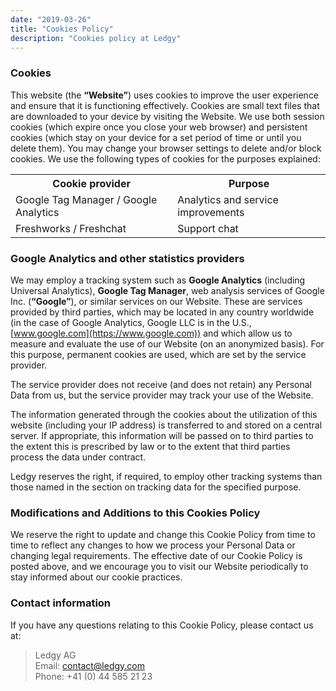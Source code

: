 ```yaml
---
date: "2019-03-26"
title: "Cookies Policy"
description: "Cookies policy at Ledgy"
---
```


### Cookies

This website (the **“Website”**) uses cookies to improve the user experience and ensure that it is functioning effectively. Cookies are small text files that are downloaded to your device by visiting the Website. We use both session cookies (which expire once you close your web browser) and persistent cookies (which stay on your device for a set period of time or until you delete them). You may change your browser settings to delete and/or block cookies.
We use the following types of cookies for the purposes explained:

<table class="table table-bordered table-striped">
  <tr>
    <th>Cookie provider</th>
    <th>Purpose</th>
  </tr>
  <tr>
    <td>Google Tag Manager / Google Analytics</td>
    <td>Analytics and service improvements</td>
  </tr>
  <tr>
    <td>Freshworks / Freshchat</td>
    <td>Support chat</td>
  </tr>
</table>


### Google Analytics and other statistics providers

We may employ a tracking system such as **Google Analytics** (including Universal Analytics), **Google Tag Manager**, web analysis services of Google Inc. (**“Google”**), or similar services on our Website. These are services provided by third parties, which may be located in any country worldwide (in the case of Google Analytics, Google LLC is in the U.S., [www.google.com](https://www.google.com)) and which allow us to measure and evaluate the use of our Website (on an anonymized basis). For this purpose, permanent cookies are used, which are set by the service provider.

The service provider does not receive (and does not retain) any Personal Data from us, but the service provider may track your use of the Website.

The information generated through the cookies about the utilization of this website (including your IP address) is transferred to and stored on a central server. If appropriate, this information will be passed on to third parties to the extent this is prescribed by law or to the extent that third parties process the data under contract.

Ledgy reserves the right, if required, to employ other tracking systems than those named in the section on tracking data for the specified purpose.

### Modifications and Additions to this Cookies Policy

We reserve the right to update and change this Cookie Policy from time to time to reflect any changes to how we process your Personal Data or changing legal requirements. The effective date of our Cookie Policy is posted above, and we encourage you to visit our Website periodically to stay informed about our cookie practices.

### Contact information

If you have any questions relating to this Cookie Policy, please contact us at:
> Ledgy AG<br />
> Email: [contact@ledgy.com](mailto:contact@ledgy.com)<br />
> Phone: +41 (0) 44 585 21 23

